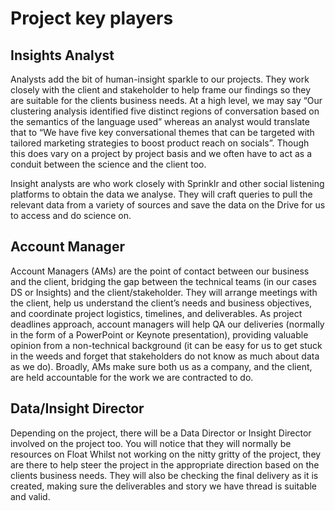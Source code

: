 # Project key players

## Insights Analyst

Analysts add the bit of human-insight sparkle to our projects. They work closely with the client and stakeholder to help frame our findings so they are suitable for the clients business needs. At a high level, we may say "Our clustering analysis identified five distinct regions of conversation based on the semantics of the language used" whereas an analyst would translate that to "We have five key conversational themes that can be targeted with tailored marketing strategies to boost product reach on socials". Though this does vary on a project by project basis and we often have to act as a conduit between the science and the client too.

Insight analysts are who work closely with Sprinklr and other social listening platforms to obtain the data we analyse. They will craft queries to pull the relevant data from a variety of sources and save the data on the Drive for us to access and do science on.

## Account Manager

Account Managers (AMs) are the point of contact between our business and the client, bridging the gap between the technical teams (in our cases DS or Insights) and the client/stakeholder. They will arrange meetings with the client, help us understand the client's needs and business objectives, and coordinate project logistics, timelines, and deliverables. As project deadlines approach, account managers will help QA our deliveries (normally in the form of a PowerPoint or Keynote presentation), providing valuable opinion from a non-technical background (it can be easy for us to get stuck in the weeds and forget that stakeholders do not know as much about data as we do). Broadly, AMs make sure both us as a company, and the client, are held accountable for the work we are contracted to do.

## Data/Insight Director

Depending on the project, there will be a Data Director or Insight Director involved on the project too. You will notice that they will normally be resources on Float  Whilst not working on the nitty gritty of the project, they are there to help steer the project in the appropriate direction based on the clients business needs. They will also be checking the final delivery as it is created, making sure the deliverables and story we have thread is suitable and valid.